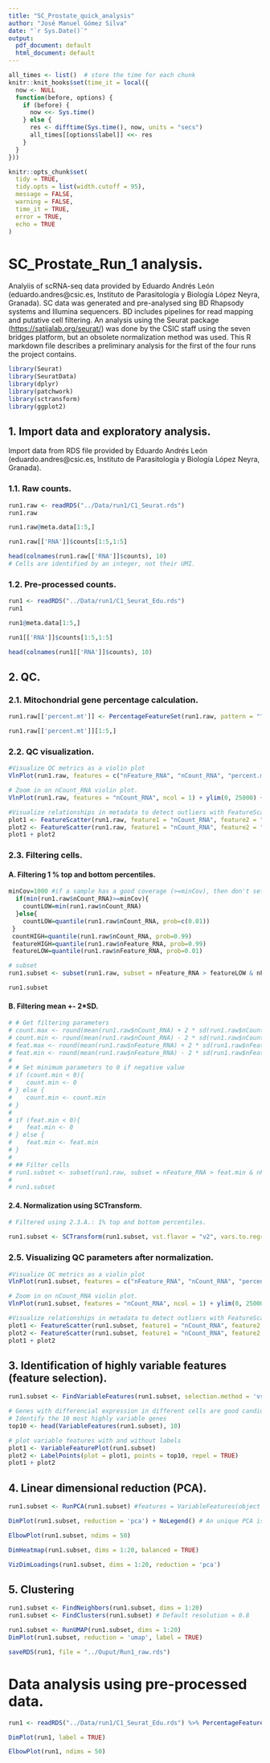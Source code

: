 ```yaml
---
title: "SC_Prostate_quick_analysis"
author: "José Manuel Gómez Silva"
date: "`r Sys.Date()`"
output:
  pdf_document: default
  html_document: default
---
```


```r

all_times <- list()  # store the time for each chunk
knitr::knit_hooks$set(time_it = local({
  now <- NULL
  function(before, options) {
    if (before) {
      now <<- Sys.time()
    } else {
      res <- difftime(Sys.time(), now, units = "secs")
      all_times[[options$label]] <<- res
    }
  }
}))

knitr::opts_chunk$set(
  tidy = TRUE,
  tidy.opts = list(width.cutoff = 95),
  message = FALSE,
  warning = FALSE,
  time_it = TRUE,
  error = TRUE,
  echo = TRUE
)
```

# SC_Prostate_Run_1 analysis.

Analyiis of scRNA-seq data provided by Eduardo Andrés León (eduardo.andres\@csic.es, Instituto de Parasitología y Biología López Neyra, Granada). SC data was generated and pre-analysed sing BD Rhapsody systems and Illumina sequencers. BD includes pipelines for read mapping and putative cell filtering. An analysis using the Seurat package (<https://satijalab.org/seurat/>) was done by the CSIC staff using the seven bridges platform, but an obsolete normalization method was used. This R markdown file describes a preliminary analysis for the first of the four runs the project contains.

```r

library(Seurat)
library(SeuratData)
library(dplyr)
library(patchwork)
library(sctransform)
library(ggplot2)
```

## 1. Import data and exploratory analysis.

Import data from RDS file provided by Eduardo Andrés León (eduardo.andres\@csic.es, Instituto de Parasitología y Biología López Neyra, Granada).

### 1.1. Raw counts.

```r

run1.raw <- readRDS("../Data/run1/C1_Seurat.rds")
run1.raw
```

```r

run1.raw@meta.data[1:5,]

run1.raw[['RNA']]$counts[1:5,1:5]

head(colnames(run1.raw[['RNA']]$counts), 10)
# Cells are identified by an integer, not their UMI.
```

### 1.2. Pre-processed counts.

```r

run1 <- readRDS("../Data/run1/C1_Seurat_Edu.rds")
run1
```

```r

run1@meta.data[1:5,]

run1[['RNA']]$counts[1:5,1:5]

head(colnames(run1[['RNA']]$counts), 10)
```

## 2. QC.

### 2.1. Mitochondrial gene percentage calculation.

```r

run1.raw[['percent.mt']] <- PercentageFeatureSet(run1.raw, pattern = "^MT-")

run1.raw[['percent.mt']][1:5,]

```

### 2.2. QC visualization.

```r

#Visualize QC metrics as a violin plot
VlnPlot(run1.raw, features = c("nFeature_RNA", "nCount_RNA", "percent.mt"), ncol = 3)

# Zoom in on nCount_RNA violin plot.
VlnPlot(run1.raw, features = "nCount_RNA", ncol = 1) + ylim(0, 25000) + NoLegend()

#Visualize relationships in metadata to detect outliers with FeatureScatter function
plot1 <- FeatureScatter(run1.raw, feature1 = "nCount_RNA", feature2 = "percent.mt") 
plot2 <- FeatureScatter(run1.raw, feature1 = "nCount_RNA", feature2 = "nFeature_RNA") 
plot1 + plot2

```

### 2.3. Filtering cells.

#### A. Filtering 1 % top and bottom percentiles.

```r

minCov=1000 #if a sample has a good coverage (>=minCov), then don't set a lower thresold for nCount, it's already pretty good. 
  if(min(run1.raw$nCount_RNA)>=minCov){
    countLOW=min(run1.raw$nCount_RNA)
  }else{
    countLOW=quantile(run1.raw$nCount_RNA, prob=c(0.01))  
 }
 countHIGH=quantile(run1.raw$nCount_RNA, prob=0.99)
 featureHIGH=quantile(run1.raw$nFeature_RNA, prob=0.99)
 featureLOW=quantile(run1.raw$nFeature_RNA, prob=0.01)

# subset
run1.subset <- subset(run1.raw, subset = nFeature_RNA > featureLOW & nFeature_RNA < featureHIGH & nCount_RNA > countLOW  & nCount_RNA < countHIGH & percent.mt < 25)

run1.subset
```

#### B. Filtering mean +- 2\*SD.

```r

# # Get filtering parameters
# count.max <- round(mean(run1.raw$nCount_RNA) + 2 * sd(run1.raw$nCount_RNA), digits = -2)
# count.min <- round(mean(run1.raw$nCount_RNA) - 2 * sd(run1.raw$nCount_RNA), digits = -2)
# feat.max <- round(mean(run1.raw$nFeature_RNA) + 2 * sd(run1.raw$nFeature_RNA), digits = -2)
# feat.min <- round(mean(run1.raw$nFeature_RNA) - 2 * sd(run1.raw$nFeature_RNA), digits = -2)
# 
# # Set minimum parameters to 0 if negative value
# if (count.min < 0){
#    count.min <- 0
# } else {
#    count.min <- count.min
# }
#   
# if (feat.min < 0){
#    feat.min <- 0
# } else {
#    feat.min <- feat.min
# }
# 
# ## Filter cells
# run1.subset <- subset(run1.raw, subset = nFeature_RNA > feat.min & nFeature_RNA < feat.max & nCount_RNA < count.max & nCount_RNA > count.min & percent.mt < 25)
# 
# run1.subset
```

#### 2.4. Normalization using SCTransform.

```r

# Filtered using 2.3.A.: 1% top and bottom percentiles.

run1.subset <- SCTransform(run1.subset, vst.flavor = "v2", vars.to.regress = "percent.mt")
```

### 2.5. Visualizing QC parameters after normalization.

```r

#Visualize QC metrics as a violin plot
VlnPlot(run1.subset, features = c("nFeature_RNA", "nCount_RNA", "percent.mt"), ncol = 3)

# Zoom in on nCount_RNA violin plot.
VlnPlot(run1.subset, features = "nCount_RNA", ncol = 1) + ylim(0, 25000) + NoLegend()

#Visualize relationships in metadata to detect outliers with FeatureScatter function
plot1 <- FeatureScatter(run1.subset, feature1 = "nCount_RNA", feature2 = "percent.mt") 
plot2 <- FeatureScatter(run1.subset, feature1 = "nCount_RNA", feature2 = "nFeature_RNA") 
plot1 + plot2

```

## 3. Identification of highly variable features (feature selection).

```r

run1.subset <- FindVariableFeatures(run1.subset, selection.method = 'vst', nfeatures = 2000)

# Genes with differencial expression in different cells are good candidates to be biomarkers.
# Identify the 10 most highly variable genes
top10 <- head(VariableFeatures(run1.subset), 10)

# plot variable features with and without labels
plot1 <- VariableFeaturePlot(run1.subset)
plot2 <- LabelPoints(plot = plot1, points = top10, repel = TRUE)
plot1 + plot2
```

## 4. Linear dimensional reduction (PCA).

```r

run1.subset <- RunPCA(run1.subset) #features = VariableFeatures(object = run1.subset))

DimPlot(run1.subset, reduction = 'pca') + NoLegend() # An unique PCA is not enough to separate cell groups.

ElbowPlot(run1.subset, ndims = 50)
```

```r

DimHeatmap(run1.subset, dims = 1:20, balanced = TRUE)
```

```r

VizDimLoadings(run1.subset, dims = 1:20, reduction = 'pca')
```

## 5. Clustering

```r
run1.subset <- FindNeighbors(run1.subset, dims = 1:20)
run1.subset <- FindClusters(run1.subset) # Default resolution = 0.8
```

```r

run1.subset <- RunUMAP(run1.subset, dims = 1:20)
DimPlot(run1.subset, reduction = 'umap', label = TRUE)
```

```r

saveRDS(run1, file = "../Ouput/Run1_raw.rds")
```

# Data analysis using pre-processed data.

```r

run1 <- readRDS("../Data/run1/C1_Seurat_Edu.rds") %>% PercentageFeatureSet(pattern = "^MT-", col.name = 'percent.mt') %>% SCTransform(vst.flavor = "v2", vars.to.regress = 'percent.mt') %>% RunPCA(assay = "SCT") %>% FindNeighbors(dims = 1:20) %>% RunUMAP(dims = 1:20) %>% FindClusters()

DimPlot(run1, label = TRUE)
```

```r

ElbowPlot(run1, ndims = 50)
```
